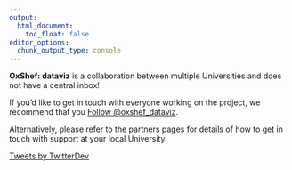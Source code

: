 ```yaml
---
output:
  html_document:
    toc_float: false
editor_options: 
  chunk_output_type: console
---
```


<div class="row align-items-center">

<div class="col-md-6">

**OxShef: dataviz** is a collaboration between multiple Universities and does not have a central inbox! 

If you'd like to get in touch with everyone working on the project, we recommend that you <a class="twitter-follow-button"
  href="https://twitter.com/oxshef_dataviz"
  data-show-count="false">
Follow @oxshef_dataviz</a>.

Alternatively, please refer to the partners pages for details of how to get in touch with support at your local University.

</div>

<div class="col-md-6">


<a class="twitter-timeline" data-height="500" href="https://twitter.com/oxshef_dataviz?ref_src=twsrc%5Etfw">Tweets by TwitterDev</a> <script async src="https://platform.twitter.com/widgets.js" charset="utf-8"></script>

</div>

</div>
